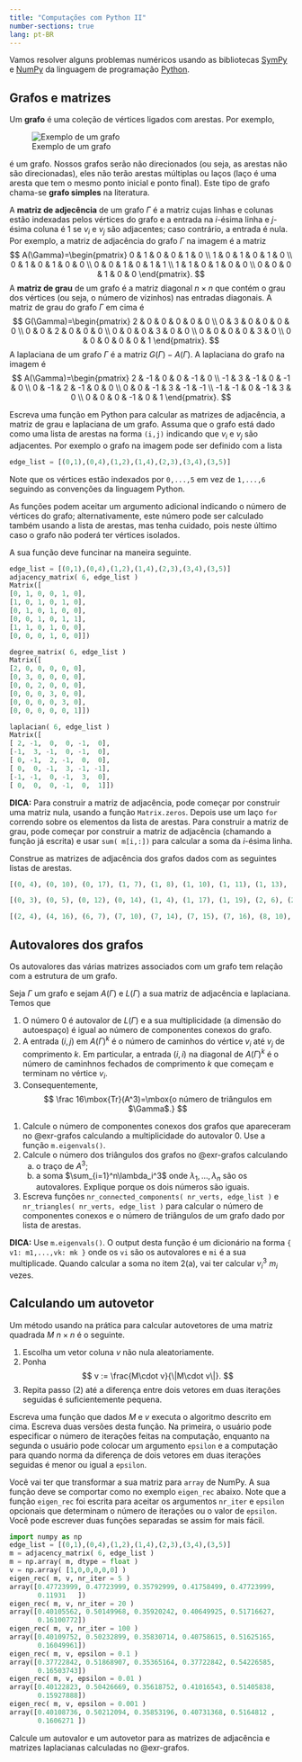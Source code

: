 ```yaml
---
title: "Computações com Python II"
number-sections: true
lang: pt-BR
--- 
```


Vamos resolver alguns problemas numéricos usando as bibliotecas [SymPy](https://www.sympy.org/) e 
[NumPy](https://www.numpy.org/) da linguagem de programação [Python](https://www.python.org/).


  
## Grafos e matrizes

Um **grafo** é uma coleção de vértices ligados com arestas. Por exemplo, 

![Exemplo de um grafo](img/6n-graf.png)

é um grafo. Nossos grafos serão não direcionados (ou seja, as arestas não são direcionadas), eles não terão arestas múltiplas ou laços (laço é uma aresta que tem o mesmo ponto inicial e ponto final). Este tipo de grafo chama-se **grafo simples** na literatura.  

A **matriz de adjecência** de um grafo $\Gamma$ é a matriz cujas linhas e colunas estão indexadas pelos vértices do grafo e a entrada na $i$-ésima linha e $j$-ésima coluna é $1$ se $v_i$ e $v_j$ são adjacentes; caso contrário, a entrada é nula. Por exemplo, a matriz de adjacência do grafo $\Gamma$ na imagem é a matriz 
$$
A(\Gamma)=\begin{pmatrix} 0 & 1 & 0 & 0 & 1 & 0 \\ 
                1 & 0 & 1 & 0 & 1 & 0 \\
                0 & 1 & 0 & 1 & 0 & 0 \\
                0 & 0 & 1 & 0 & 1 & 1 \\
                1 & 1 & 0 & 1 & 0 & 0 \\
                0 & 0 & 0 & 1 & 0 & 0
\end{pmatrix}.
$$
A **matriz de grau** de um grafo é a matriz diagonal $n\times n$ que contém o grau dos vértices (ou seja, o número de vizinhos) nas entradas diagonais. A matriz de grau do grafo $\Gamma$ em cima é 
$$
G(\Gamma)=\begin{pmatrix} 2 & 0 & 0 & 0 & 0 & 0 \\ 
                0 & 3 & 0 & 0 & 0 & 0 \\
                0 & 0 & 2 & 0 & 0 & 0 \\
                0 & 0 & 0 & 3 & 0 & 0 \\
                0 & 0 & 0 & 0 & 3 & 0 \\
                0 & 0 & 0 & 0 & 0 & 1
\end{pmatrix}.
$$
A laplaciana de um grafo $\Gamma$ é a matriz $G(\Gamma)-A(\Gamma)$. A laplaciana do grafo na imagem é 
$$
A(\Gamma)=\begin{pmatrix} 2 & -1 & 0 & 0 & -1 & 0 \\ 
                -1 & 3 & -1 & 0 & -1 & 0 \\
                0 & -1 & 2 & -1 & 0 & 0 \\
                0 & 0 & -1 & 3 & -1 & -1 \\
                -1 & -1 & 0 & -1 & 3 & 0 \\
                0 & 0 & 0 & -1 & 0 & 1
\end{pmatrix}.
$$

:::{#exr-grafos}
Escreva uma função em Python para calcular as matrizes de adjacência, a matriz de grau e laplaciana de um grafo. Assuma que o grafo está dado como uma 
lista de arestas na forma `(i,j)` indicando que $v_i$ e $v_j$ são adjacentes. Por exemplo o grafo na imagem pode ser definido com a lista 
```python
edge_list = [(0,1),(0,4),(1,2),(1,4),(2,3),(3,4),(3,5)]
```
Note que os vértices estão indexados por `0,...,5` em vez de `1,...,6` seguindo as convenções da linguagem Python. 

As funções podem aceitar um argumento adicional indicando o número de vértices do grafo; alternativamente, este número pode ser calculado também usando a lista de arestas, mas tenha cuidado, pois neste último caso o grafo não poderá ter vértices isolados.

A sua função deve funcinar na maneira seguinte. 

```python
edge_list = [(0,1),(0,4),(1,2),(1,4),(2,3),(3,4),(3,5)]
adjacency_matrix( 6, edge_list ) 
Matrix([
[0, 1, 0, 0, 1, 0],
[1, 0, 1, 0, 1, 0],
[0, 1, 0, 1, 0, 0],
[0, 0, 1, 0, 1, 1],
[1, 1, 0, 1, 0, 0],
[0, 0, 0, 1, 0, 0]])

degree_matrix( 6, edge_list )
Matrix([
[2, 0, 0, 0, 0, 0],
[0, 3, 0, 0, 0, 0],
[0, 0, 2, 0, 0, 0],
[0, 0, 0, 3, 0, 0],
[0, 0, 0, 0, 3, 0],
[0, 0, 0, 0, 0, 1]])

laplacian( 6, edge_list )
Matrix([
[ 2, -1,  0,  0, -1,  0],
[-1,  3, -1,  0, -1,  0],
[ 0, -1,  2, -1,  0,  0],
[ 0,  0, -1,  3, -1, -1],
[-1, -1,  0, -1,  3,  0],
[ 0,  0,  0, -1,  0,  1]])
```
<!--
In [1]: def adjacency_matrix( n, edge_list ):
   ...:     mat = Matrix.zeros( n, n )
   ...:     for e in edge_list:
   ...:         mat[e[0],e[1]] = mat[e[1],e[0]] = 1
   ...: 
   ...:     return mat
   ...: 
   ...: def laplacian( n, edge_list ):
   ...:     mat = adjacency_matrix( n, edge_list )
   ...:     lap_mat = mat.copy()
   ...:     n = mat.rows
   ...:     for i in range( n ):
   ...:         lap_mat[i,i] = -sum( mat[i,:] )
   ...:     return -lap_mat
   ...: 
   ...: def degree_matrix( n, edge_list ):
   ...:     mat = adjacency_matrix( n, edge_list )
   ...:     n = mat.rows
   ...:     deg_mat = Matrix.zeros( n, n )
   ...:     for i in range( n ):
   ...:         deg_mat[i,i] = sum( mat[i,:] 
            retuen deg_mat
-->

**DICA:** Para construir a matriz de adjacência, pode começar por construir uma matriz nula, usando a função `Matrix.zeros`. Depois use um laço `for`
correndo sobre os elementos da lista de arestas. Para construir a matriz de grau, pode começar por construir a matriz de adjacência (chamando a função já escrita) e 
usar `sum( m[i,:])` para calcular a soma da $i$-ésima linha.
:::

:::{#exm-grafo}
Construe as matrizes de adjacência dos grafos dados com as seguintes listas de arestas. 
```python
[(0, 4), (0, 10), (0, 17), (1, 7), (1, 8), (1, 10), (1, 11), (1, 13), (1, 14), (2, 8), (2, 16), (3, 10), (4, 7), (4, 14), (4, 19), (6, 18), (7, 9), (7, 15), (7, 18), (8, 19), (9, 13), (11, 16), (12, 15)]
```

```python
[(0, 3), (0, 5), (0, 12), (0, 14), (1, 4), (1, 17), (1, 19), (2, 6), (2, 8), (2, 15), (2, 16), (3, 11), (3, 12), (3, 14), (3, 15), (4, 8), (4, 9), (4, 10), (4, 11), (4, 18), (5, 6), (5, 7), (5, 11), (5, 13), (6, 15), (6, 17), (7, 9), (7, 14), (7, 16), (8, 9), (10, 13), (10, 16), (11, 19), (12, 14), (12, 16), (12, 19), (13, 15), (14, 15), (14, 17), (15, 18)]
```

```python
[(2, 4), (4, 16), (6, 7), (7, 10), (7, 14), (7, 15), (7, 16), (8, 10), (9, 14), (9, 18), (9, 19), (12, 18), (14, 16)]
```
:::


## Autovalores dos grafos

Os autovalores das várias matrizes associados com um grafo tem relação com a estrutura de um grafo. 

:::{#lem-autovals-gr}
Seja $\Gamma$ um grafo e sejam $A(\Gamma)$ e  $L(\Gamma)$ a sua matriz de adjacência e laplaciana. Temos que 

1. O número $0$ é autovalor de $L(\Gamma)$ e a sua multiplicidade (a dimensão do autoespaço) é igual ao número de componentes conexos do grafo.
2. A entrada $(i,j)$ em $A(\Gamma)^k$ é o número de caminhos do vértice $v_i$ até $v_j$ de comprimento $k$. Em particular, 
   a entrada $(i,i)$ na diagonal de $A(\Gamma)^k$ é o número de caminhnos fechados de comprimento $k$ que começam e terminam no vértice $v_i$.
3. Consequentemente,   
    $$
    \frac 16\mbox{Tr}(A^3)=\mbox{o número de triângulos em $\Gamma$.}
    $$
:::

:::{#exr-graph-eigen}
1. Calcule o número de componentes conexos dos grafos que apareceram no @exr-grafos  calculando a multiplicidade do autovalor $0$. Use a função `m.eigenvals()`.
2. Calcule o número dos triângulos dos grafos no @exr-grafos calculando 
   a.  o traço de $A^3$;
   b. a soma $\sum_{i=1}^n\lambda_i^3$ onde $\lambda_1,\ldots,\lambda_n$ são os autovalores. 
Explique porque os dois números são iguais. 
3. Escreva funções `nr_connected_components( nr_verts, edge_list )` e `nr_triangles( nr_verts, edge_list )` para calcular o número de componentes conexos  e o número de triângulos de um grafo dado por lista de arestas.

**DICA:** Use `m.eigenvals()`. O output desta função é um dicionário na forma `{ v1: m1,...,vk: mk }` onde os `vi` são os autovalores e `mi` é a sua multiplicade. Quando calcular a soma no item 2(a), vai ter calcular $v_i^3$ $m_i$ vezes.
:::

## Calculando um autovetor

Um método usando na prática para calcular autovetores de uma matriz quadrada $M$ $n\times n$ é o seguinte. 

1. Escolha um vetor coluna $v$ não nula aleatoriamente. 
2. Ponha 
   $$ 
   v := \frac{M\cdot v}{\|M\cdot v\|}. 
   $$ 
3. Repita passo (2) até a diferença entre dois vetores em duas iterações seguidas é suficientemente pequena.  

:::{#exr-eigen-recurs}
Escreva uma função que dados $M$ e $v$ executa o algoritmo descrito em cima. Escreva duas versões desta função. Na primeira, o usuário pode especificar o número de iterações feitas na computação, enquanto na segunda o usuário pode colocar um argumento `epsilon` e a computação para quando norma da diferença de dois vetores em duas iterações seguidas é menor ou igual a `epsilon`. 

Você vai ter que transformar a sua matriz para `array` de NumPy. A sua função deve se comportar como no exemplo `eigen_rec` abaixo. Note que a função `eigen_rec` foi escrita para aceitar os argumentos `nr_iter` e `epsilon` opcionais que determinam o número de iterações ou o valor de `epsilon`. Você pode escrever duas funções separadas se assim for mais fácil. 

```python
import numpy as np 
edge_list = [(0,1),(0,4),(1,2),(1,4),(2,3),(3,4),(3,5)]
m = adjacency_matrix( 6, edge_list )
m = np.array( m, dtype = float )
v = np.array( [1,0,0,0,0,0] )
eigen_rec( m, v, nr_iter = 5 ) 
array([0.47723999, 0.47723999, 0.35792999, 0.41758499, 0.47723999,
       0.11931   ])
eigen_rec( m, v, nr_iter = 20 ) 
array([0.40105562, 0.50149968, 0.35920242, 0.40649925, 0.51716627,
       0.16100772])
eigen_rec( m, v, nr_iter = 100 ) 
array([0.40109752, 0.50232899, 0.35830714, 0.40758615, 0.51625165,
       0.16049961])
eigen_rec( m, v, epsilon = 0.1 ) 
array([0.37722842, 0.51868907, 0.35365164, 0.37722842, 0.54226585,
       0.16503743])
eigen_rec( m, v, epsilon = 0.01 ) 
array([0.40122823, 0.50426669, 0.35618752, 0.41016543, 0.51405838,
       0.15927888])
eigen_rec( m, v, epsilon = 0.001 ) 
array([0.40108736, 0.50212094, 0.35853196, 0.40731368, 0.5164812 ,
       0.1606271 ])
```
:::

:::{#exr-eigen-recurs2}
Calcule um autovalor e um autovetor para as matrizes de adjacência e matrizes laplacianas calculadas no @exr-grafos.
:::

<!--
def eigen_rec( m, v, nr_iter = 0, epsilon = 0 ):
    if nr_iter == 0 and epsilon == 0:
        nr_iter = 100
    while True:
        v1 = m@v
        v1 = v1/norm(v1)
        nr_iter -= 1
        if epsilon != 0 and norm(v-v1) < epsilon: 
            break 
        if nr_iter == 0:
            break
        v = v1
    return v
--> 
